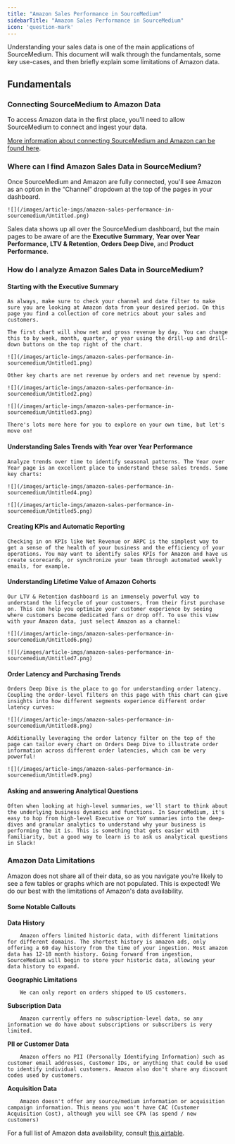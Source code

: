 ```yaml
---
title: "Amazon Sales Performance in SourceMedium"
sidebarTitle: "Amazon Sales Performance in SourceMedium"
icon: 'question-mark'
---
```

Understanding your sales data is one of the main applications of SourceMedium. This document will walk through the fundamentals, some key use-cases, and then briefly explain some limitations of Amazon data.

## Fundamentals

### Connecting SourceMedium to Amazon Data

To access Amazon data in the first place, you'll need to allow SourceMedium to connect and ingest your data. 

[More information about connecting SourceMedium and Amazon can be found here](https://www.notion.so/Amazon-Seller-Central-Connect-to-Source-Medium-f591f3f98d6b448691598f864049c175?pvs=21).

### Where can I find Amazon Sales Data in SourceMedium?

Once SourceMedium and Amazon are fully connected, you'll see Amazon as an option in the “Channel” dropdown at the top of the pages in your dashboard.
    
    ![](/images/article-imgs/amazon-sales-performance-in-sourcemedium/Untitled.png)
    

Sales data shows up all over the SourceMedium dashboard, but the main pages to be aware of are the **Executive Summary**, **Year over Year Performance**, **LTV & Retention**, **Orders Deep Dive**, and **Product Performance**.

### How do I analyze Amazon Sales Data in SourceMedium?

#### Starting with the Executive Summary
    
    As always, make sure to check your channel and date filter to make sure you are looking at Amazon data from your desired period. On this page you find a collection of core metrics about your sales and customers.
    
    The first chart will show net and gross revenue by day. You can change this to by week, month, quarter, or year using the drill-up and drill-down buttons on the top right of the chart.
    
    ![](/images/article-imgs/amazon-sales-performance-in-sourcemedium/Untitled1.png)
    
    Other key charts are net revenue by orders and net revenue by spend:
    
    ![](/images/article-imgs/amazon-sales-performance-in-sourcemedium/Untitled2.png)
    
    ![](/images/article-imgs/amazon-sales-performance-in-sourcemedium/Untitled3.png)
    
    There's lots more here for you to explore on your own time, but let's move on!
    
#### Understanding Sales Trends with Year over Year Performance
    
    Analyze trends over time to identify seasonal patterns. The Year over Year page is an excellent place to understand these sales trends. Some key charts:
    
    ![](/images/article-imgs/amazon-sales-performance-in-sourcemedium/Untitled4.png)
    
    ![](/images/article-imgs/amazon-sales-performance-in-sourcemedium/Untitled5.png)
    
#### Creating KPIs and Automatic Reporting
    
    Checking in on KPIs like Net Revenue or ARPC is the simplest way to get a sense of the health of your business and the efficiency of your operations. You may want to identify sales KPIs for Amazon and have us create scorecards, or synchronize your team through automated weekly emails, for example.
    
#### Understanding Lifetime Value of Amazon Cohorts
    
    Our LTV & Retention dashboard is an immensely powerful way to understand the lifecycle of your customers, from their first purchase on. This can help you optimize your customer experience by seeing where customers become dedicated fans or drop off. To use this view with your Amazon data, just select Amazon as a channel:
    
    ![](/images/article-imgs/amazon-sales-performance-in-sourcemedium/Untitled6.png)
    
    ![](/images/article-imgs/amazon-sales-performance-in-sourcemedium/Untitled7.png)
    
#### Order Latency and Purchasing Trends
    
    Orders Deep Dive is the place to go for understanding order latency. Coupling the order-level filters on this page with this chart can give insights into how different segments experience different order latency curves:
    
    ![](/images/article-imgs/amazon-sales-performance-in-sourcemedium/Untitled8.png)
    
    Additionally leveraging the order latency filter on the top of the page can tailor every chart on Orders Deep Dive to illustrate order information across different order latencies, which can be very powerful!
    
    ![](/images/article-imgs/amazon-sales-performance-in-sourcemedium/Untitled9.png)
    
#### Asking and answering Analytical Questions
    
    Often when looking at high-level summaries, we'll start to think about the underlying business dynamics and functions. In SourceMedium, it's easy to hop from high-level Executive or YoY summaries into the deep-dives and granular analytics to understand why your business is performing the it is. This is something that gets easier with familiarity, but a good way to learn is to ask us analytical questions in Slack!
    

### Amazon Data Limitations

Amazon does not share all of their data, so as you navigate you're likely to see a few tables or graphs which are not populated. This is expected! We do our best with the limitations of Amazon's data availability. 

#### Some Notable Callouts
**Data History**
        
        Amazon offers limited historic data, with different limitations for different domains. The shortest history is amazon ads, only offering a 60 day history from the time of your ingestion. Most amazon data has 12-18 month history. Going forward from ingestion, SourceMedium will begin to store your historic data, allowing your data history to expand.
        
**Geographic Limitations**
        
        We can only report on orders shipped to US customers.
        
**Subscription Data**
        
        Amazon currently offers no subscription-level data, so any information we do have about subscriptions or subscribers is very limited.
        
**PII or Customer Data**
        
        Amazon offers no PII (Personally Identifying Information) such as customer email addresses, Customer IDs, or anything that could be used to identify individual customers. Amazon also don't share any discount codes used by customers.
        
**Acquisition Data**
        
        Amazon doesn't offer any source/medium information or acquisition campaign information. This means you won't have CAC (Customer Acquisition Cost), although you will see CPA (as spend / new customers)
        

For a full list of Amazon data availability, consult [this airtable](https://airtable.com/apptitEI5nyySjQPN/tblkfb5z544UzFuZT/viwRQeASMv6JHro1M?blocks=hide).
